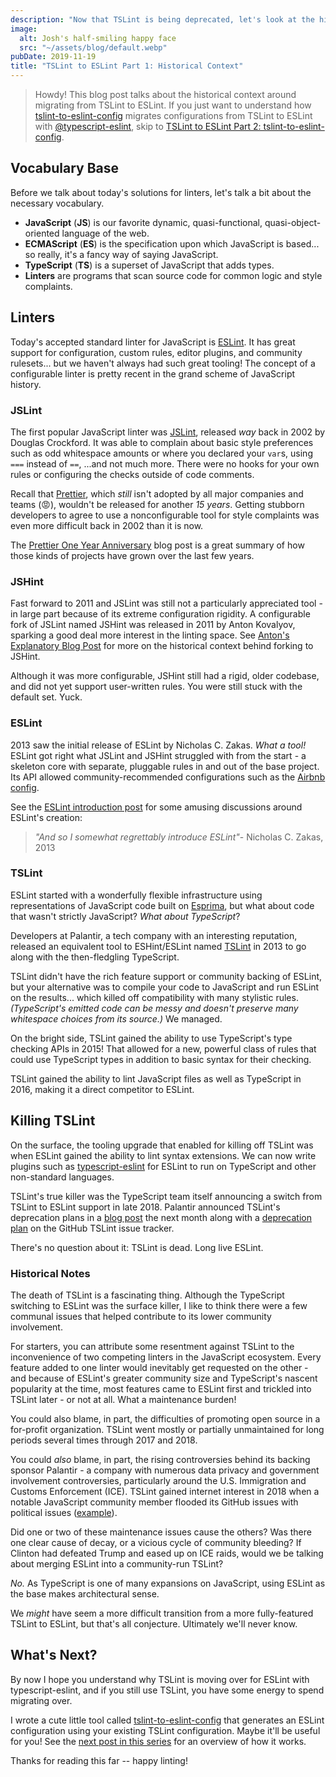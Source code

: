 ```yaml
---
description: "Now that TSLint is being deprecated, let's look at the history of JavaScript and TypeScript linting."
image:
  alt: Josh's half-smiling happy face
  src: "~/assets/blog/default.webp"
pubDate: 2019-11-19
title: "TSLint to ESLint Part 1: Historical Context"
---
```


> Howdy!
> This blog post talks about the historical context around migrating from TSLint to ESLint.
> If you just want to understand how [tslint-to-eslint-config](https://github.com/typescript-eslint/tslint-to-eslint-config) migrates configurations from TSLint to ESLint with [@typescript-eslint](https://typescript-eslint.io), skip to [TSLint to ESLint Part 2: tslint-to-eslint-config](../tslint-to-eslint-config).

## Vocabulary Base

Before we talk about today's solutions for linters, let's talk a bit about the necessary vocabulary.

- **JavaScript** (**JS**) is our favorite dynamic, quasi-functional, quasi-object-oriented language of the web.
- **ECMAScript** (**ES**) is the specification upon which JavaScript is based... so really, it's a fancy way of saying JavaScript.
- **TypeScript** (**TS**) is a superset of JavaScript that adds types.
- **Linters** are programs that scan source code for common logic and style complaints.

## Linters

Today's accepted standard linter for JavaScript is [ESLint](https://eslint.org).
It has great support for configuration, custom rules, editor plugins, and community rulesets... but we haven't always had such great tooling!
The concept of a configurable linter is pretty recent in the grand scheme of JavaScript history.

### JSLint

The first popular JavaScript linter was [JSLint](https://jslint.com), released _way_ back in 2002 by Douglas Crockford.
It was able to complain about basic style preferences such as odd whitespace amounts or where you declared your `var`s, using `===` instead of `==`, ...and not much more.
There were no hooks for your own rules or configuring the checks outside of code comments.

Recall that [Prettier](https://prettier.io), which _still_ isn't adopted by all major companies and teams (😡), wouldn't be released for another _15 years_.
Getting stubborn developers to agree to use a nonconfigurable tool for style complaints was even more difficult back in 2002 than it is now.

The [Prettier One Year Anniversary](https://prettier.io/blog/2018/01/10/1.10.0.html) blog post is a great summary of how those kinds of projects have grown over the last few years.

### JSHint

Fast forward to 2011 and JSLint was still not a particularly appreciated tool - in large part because of its extreme configuration rigidity.
A configurable fork of JSLint named JSHint was released in 2011 by Anton Kovalyov, sparking a good deal more interest in the linting space.
See [Anton's Explanatory Blog Post](https://medium.com/@anton/why-i-forked-jslint-to-jshint-73a72fd3612) for more on the historical context behind forking to JSHint.

Although it was more configurable, JSHint still had a rigid, older codebase, and did not yet support user-written rules.
You were still stuck with the default set.
Yuck.

### ESLint

2013 saw the initial release of ESLint by Nicholas C. Zakas.
_What a tool!_
ESLint got right what JSLint and JSHint struggled with from the start - a skeleton core with separate, pluggable rules in and out of the base project.
Its API allowed community-recommended configurations such as the [Airbnb config](https://www.npmjs.com/package/eslint-config-airbnb).

See the [ESLint introduction post](https://humanwhocodes.com/blog/2013/07/16/introducing-eslint) for some amusing discussions around ESLint's creation:

> _"And so I somewhat regrettably introduce ESLint"_- Nicholas C. Zakas, 2013

### TSLint

ESLint started with a wonderfully flexible infrastructure using representations of JavaScript code built on [Esprima](https://esprima.org), but what about code that wasn't strictly JavaScript?
_What about TypeScript_?

Developers at Palantir, a tech company with an interesting reputation, released an equivalent tool to ESHint/ESLint named [TSLint](https://palantir.github.io/tslint) in 2013 to go along with the then-fledgling TypeScript.

TSLint didn't have the rich feature support or community backing of ESLint, but your alternative was to compile your code to JavaScript and run ESLint on the results... which killed off compatibility with many stylistic rules.
_(TypeScript's emitted code can be messy and doesn't preserve many whitespace choices from its source.)_
We managed.

On the bright side, TSLint gained the ability to use TypeScript's type checking APIs in 2015!
That allowed for a new, powerful class of rules that could use TypeScript types in addition to basic syntax for their checking.

TSLint gained the ability to lint JavaScript files as well as TypeScript in 2016, making it a direct competitor to ESLint.

## Killing TSLint

On the surface, the tooling upgrade that enabled for killing off TSLint was when ESLint gained the ability to lint syntax extensions.
We can now write plugins such as [typescript-eslint](https://typescript-eslint.io) for ESLint to run on TypeScript and other non-standard languages.

TSLint's true killer was the TypeScript team itself announcing a switch from TSLint to ESLint support in late 2018.
Palantir announced TSLint's deprecation plans in a [blog post](https://medium.com/palantir/tslint-in-2019-1a144c2317a9) the next month along with a [deprecation plan](https://github.com/palantir/issues/4534) on the GitHub TSLint issue tracker.

There's no question about it: TSLint is dead.
Long live ESLint.

### Historical Notes

The death of TSLint is a fascinating thing.
Although the TypeScript switching to ESLint was the surface killer, I like to think there were a few communal issues that helped contribute to its lower community involvement.

For starters, you can attribute some resentment against TSLint to the inconvenience of two competing linters in the JavaScript ecosystem.
Every feature added to one linter would inevitably get requested on the other - and because of ESLint's greater community size and TypeScript's nascent popularity at the time, most features came to ESLint first and trickled into TSLint later - or not at all.
What a maintenance burden!

You could also blame, in part, the difficulties of promoting open source in a for-profit organization.
TSLint went mostly or partially unmaintained for long periods several times through 2017 and 2018.

You could _also_ blame, in part, the rising controversies behind its backing sponsor Palantir - a company with numerous data privacy and government involvement controversies, particularly around the U.S. Immigration and Customs Enforcement (ICE).
TSLint gained internet interest in 2018 when a notable JavaScript community member flooded its GitHub issues with political issues ([example](https://github.com/palantir/tslint/issues/4141)).

Did one or two of these maintenance issues cause the others?
Was there one clear cause of decay, or a vicious cycle of community bleeding?
If Clinton had defeated Trump and eased up on ICE raids, would we be talking about merging ESLint into a community-run TSLint?

_No._
As TypeScript is one of many expansions on JavaScript, using ESLint as the base makes architectural sense.

We _might_ have seem a more difficult transition from a more fully-featured TSLint to ESLint, but that's all conjecture.
Ultimately we'll never know.

## What's Next?

By now I hope you understand why TSLint is moving over for ESLint with typescript-eslint, and if you still use TSLint, you have some energy to spend migrating over.

I wrote a cute little tool called [tslint-to-eslint-config](https://github.com/typescript-eslint/tslint-to-eslint-config) that generates an ESLint configuration using your existing TSLint configuration.
Maybe it'll be useful for you!
See the [next post in this series](../tslint-to-eslint-config) for an overview of how it works.

Thanks for reading this far -- happy linting!
